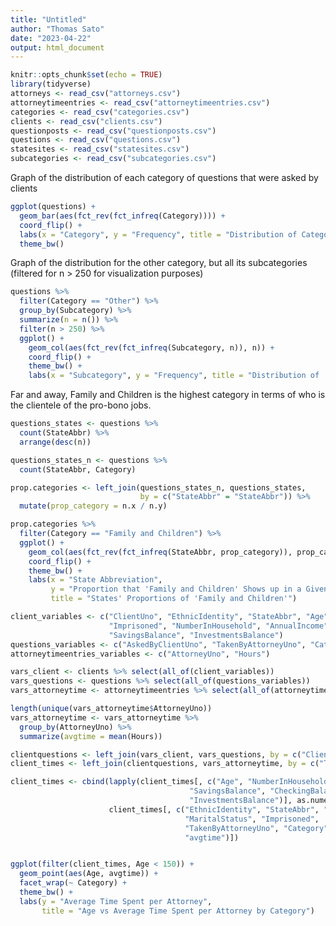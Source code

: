 ---
title: "Untitled"
author: "Thomas Sato"
date: "2023-04-22"
output: html_document
---

```{r setup, include=FALSE}
knitr::opts_chunk$set(echo = TRUE)
library(tidyverse)
attorneys <- read_csv("attorneys.csv")
attorneytimeentries <- read_csv("attorneytimeentries.csv")
categories <- read_csv("categories.csv")
clients <- read_csv("clients.csv")
questionposts <- read_csv("questionposts.csv")
questions <- read_csv("questions.csv")
statesites <- read_csv("statesites.csv")
subcategories <- read_csv("subcategories.csv")
```

Graph of the distribution of each category of questions that were asked by clients
```{r}
ggplot(questions) +
  geom_bar(aes(fct_rev(fct_infreq(Category)))) +
  coord_flip() +
  labs(x = "Category", y = "Frequency", title = "Distribution of Categories of Questions") +
  theme_bw()
```

Graph of the distribution for the other category, but all its subcategories (filtered for n > 250 for visualization purposes)
```{r}
questions %>%
  filter(Category == "Other") %>%
  group_by(Subcategory) %>%
  summarize(n = n()) %>%
  filter(n > 250) %>%
  ggplot() +
    geom_col(aes(fct_rev(fct_infreq(Subcategory, n)), n)) +
    coord_flip() +
    theme_bw() +
    labs(x = "Subcategory", y = "Frequency", title = "Distribution of 'Other' Category, by Subcategory")
```

Far and away, Family and Children is the highest category in terms of who is the clientele of the pro-bono jobs.

```{r}
questions_states <- questions %>%
  count(StateAbbr) %>%
  arrange(desc(n))

questions_states_n <- questions %>%
  count(StateAbbr, Category) 

prop.categories <- left_join(questions_states_n, questions_states,
                             by = c("StateAbbr" = "StateAbbr")) %>%
  mutate(prop_category = n.x / n.y)

prop.categories %>%
  filter(Category == "Family and Children") %>%
  ggplot() +
    geom_col(aes(fct_rev(fct_infreq(StateAbbr, prop_category)), prop_category)) +
    coord_flip() +
    theme_bw() +
    labs(x = "State Abbreviation",
         y = "Proportion that 'Family and Children' Shows up in a Given State",
         title = "States' Proportions of 'Family and Children'")
```

```{r}
client_variables <- c("ClientUno", "EthnicIdentity", "StateAbbr", "Age", "Gender", "MaritalStatus",
                      "Imprisoned", "NumberInHousehold", "AnnualIncome", "CheckingBalance",
                      "SavingsBalance", "InvestmentsBalance")
questions_variables <- c("AskedByClientUno", "TakenByAttorneyUno", "Category")
attorneytimeentries_variables <- c("AttorneyUno", "Hours")

vars_client <- clients %>% select(all_of(client_variables))
vars_questions <- questions %>% select(all_of(questions_variables))
vars_attorneytime <- attorneytimeentries %>% select(all_of(attorneytimeentries_variables))

length(unique(vars_attorneytime$AttorneyUno))
vars_attorneytime <- vars_attorneytime %>%
  group_by(AttorneyUno) %>%
  summarize(avgtime = mean(Hours))

clientquestions <- left_join(vars_client, vars_questions, by = c("ClientUno" = "AskedByClientUno")) 
client_times <- left_join(clientquestions, vars_attorneytime, by = c("TakenByAttorneyUno" = "AttorneyUno"))

client_times <- cbind(lapply(client_times[, c("Age", "NumberInHousehold", "AnnualIncome",
                                        "SavingsBalance", "CheckingBalance",
                                        "InvestmentsBalance")], as.numeric),
                      client_times[, c("EthnicIdentity", "StateAbbr", "Gender",
                                       "MaritalStatus", "Imprisoned",
                                       "TakenByAttorneyUno", "Category", "ClientUno",
                                       "avgtime")])


ggplot(filter(client_times, Age < 150)) +
  geom_point(aes(Age, avgtime)) +
  facet_wrap(~ Category) +
  theme_bw() +
  labs(y = "Average Time Spent per Attorney",
       title = "Age vs Average Time Spent per Attorney by Category")
```

